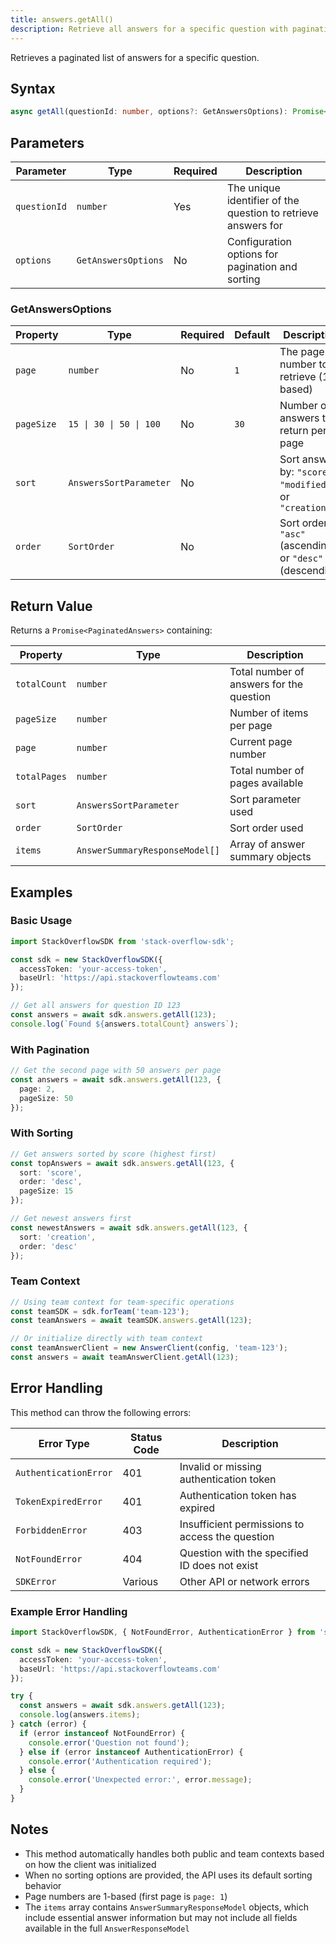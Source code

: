 ```yaml
---
title: answers.getAll()
description: Retrieve all answers for a specific question with pagination and sorting options.
---
```


Retrieves a paginated list of answers for a specific question.

## Syntax

```typescript
async getAll(questionId: number, options?: GetAnswersOptions): Promise<PaginatedAnswers>
```

## Parameters

| Parameter | Type | Required | Description |
|-----------|------|----------|-------------|
| `questionId` | `number` | Yes | The unique identifier of the question to retrieve answers for |
| `options` | `GetAnswersOptions` | No | Configuration options for pagination and sorting |

### GetAnswersOptions

| Property | Type | Required | Default | Description |
|----------|------|----------|---------|-------------|
| `page` | `number` | No | `1` | The page number to retrieve (1-based) |
| `pageSize` | `15 \| 30 \| 50 \| 100` | No | `30` | Number of answers to return per page |
| `sort` | `AnswersSortParameter` | No | | Sort answers by: `"score"`, `"modified"`, or `"creation"` |
| `order` | `SortOrder` | No | | Sort order: `"asc"` (ascending) or `"desc"` (descending) |

## Return Value

Returns a `Promise<PaginatedAnswers>` containing:

| Property | Type | Description |
|----------|------|-------------|
| `totalCount` | `number` | Total number of answers for the question |
| `pageSize` | `number` | Number of items per page |
| `page` | `number` | Current page number |
| `totalPages` | `number` | Total number of pages available |
| `sort` | `AnswersSortParameter` | Sort parameter used |
| `order` | `SortOrder` | Sort order used |
| `items` | `AnswerSummaryResponseModel[]` | Array of answer summary objects |

## Examples

### Basic Usage

```typescript
import StackOverflowSDK from 'stack-overflow-sdk';

const sdk = new StackOverflowSDK({
  accessToken: 'your-access-token',
  baseUrl: 'https://api.stackoverflowteams.com'
});

// Get all answers for question ID 123
const answers = await sdk.answers.getAll(123);
console.log(`Found ${answers.totalCount} answers`);
```

### With Pagination

```typescript
// Get the second page with 50 answers per page
const answers = await sdk.answers.getAll(123, {
  page: 2,
  pageSize: 50
});
```

### With Sorting

```typescript
// Get answers sorted by score (highest first)
const topAnswers = await sdk.answers.getAll(123, {
  sort: 'score',
  order: 'desc',
  pageSize: 15
});

// Get newest answers first
const newestAnswers = await sdk.answers.getAll(123, {
  sort: 'creation',
  order: 'desc'
});
```

### Team Context

```typescript
// Using team context for team-specific operations
const teamSDK = sdk.forTeam('team-123');
const teamAnswers = await teamSDK.answers.getAll(123);

// Or initialize directly with team context
const teamAnswerClient = new AnswerClient(config, 'team-123');
const answers = await teamAnswerClient.getAll(123);
```

## Error Handling

This method can throw the following errors:

| Error Type | Status Code | Description |
|------------|-------------|-------------|
| `AuthenticationError` | 401 | Invalid or missing authentication token |
| `TokenExpiredError` | 401 | Authentication token has expired |
| `ForbiddenError` | 403 | Insufficient permissions to access the question |
| `NotFoundError` | 404 | Question with the specified ID does not exist |
| `SDKError` | Various | Other API or network errors |

### Example Error Handling

```typescript
import StackOverflowSDK, { NotFoundError, AuthenticationError } from 'stack-overflow-sdk';

const sdk = new StackOverflowSDK({
  accessToken: 'your-access-token',
  baseUrl: 'https://api.stackoverflowteams.com'
});

try {
  const answers = await sdk.answers.getAll(123);
  console.log(answers.items);
} catch (error) {
  if (error instanceof NotFoundError) {
    console.error('Question not found');
  } else if (error instanceof AuthenticationError) {
    console.error('Authentication required');
  } else {
    console.error('Unexpected error:', error.message);
  }
}
```

## Notes

- This method automatically handles both public and team contexts based on how the client was initialized
- When no sorting options are provided, the API uses its default sorting behavior
- Page numbers are 1-based (first page is `page: 1`)
- The `items` array contains `AnswerSummaryResponseModel` objects, which include essential answer information but may not include all fields available in the full `AnswerResponseModel`